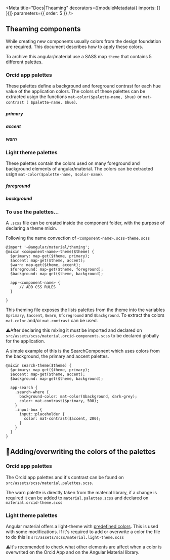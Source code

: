 
<Meta
  title="Docs|Theaming"
  decorators={[moduleMetadata({ imports: [] })]}
  parameters={{ order: 5 }}
/>

## Theaming components

While creating new components usually colors from the design foundation are required. This document describes how to apply these colors.

To archive this angular/material use a SASS map `theme` that contains 5 different palettes.

### Orcid app palettes

These palettes define a background and foreground contrast for each hue value of the application colors.
The colors of these palettes can be extracted usign the functions `mat-color($palette-name, $hue)` or `mat-contrast ( $palette-name, $hue)`.

##### primary

<Story id="foundation-palette--primary" height="110px" />

##### accent

<Story id="foundation-palette--accent" height="110px" />

##### warn

<Story id="foundation-palette--warn" height="110px" />

### Light theme palettes

These palettes contain the colors used on many foreground and background elements of angular/material.
The colors can be extracted usign `mat-color($palette-name, $color-name)`.

##### foreground

<Story id="foundation-palette--foreground" height="140px" />

##### background

<Story id="foundation-palette--background" height="200px" />

### To use the palettes...

A `.scss` file can be created inside the component folder, with the purpose of declaring a theme mixin.

Following the name convection of `<component-name>.scss-theme.scss`

```
@import '~@angular/material/theming';
@mixin <component-name>-theme($theme) {
  $primary: map-get($theme, primary);
  $accent: map-get($theme, accent);
  $warn: map-get($theme, accent);
  $foreground: map-get($theme, foreground);
  $background: map-get($theme, background);

  app-<component-name> {
      // ADD CSS RULES
  }

}
```

This theming file exposes the lists palettes from the theme into the variables `$primary`, `$accent`, `$warn`, `$foreground` and `$background`.
To extract the colors `mat-color` and/or `mat-contrast` can be used.

⚠️After declaring this mixing it must be imported and declared on `src/assets/scss/material.orcid-components.scss` to be declared globally for the application.

A simple example of this is the SearchComponent which uses colors from the background, the primary and accent palettes.

```
@mixin search-theme($theme) {
  $primary: map-get($theme, primary);
  $accent: map-get($theme, accent);
  $background: map-get($theme, background);

  app-search {
    .search-where {
      background-color: mat-color($background, dark-grey);
      color: mat-contrast($primary, 500);
    }
    .input-box {
      input::placeholder {
        color: mat-contrast($accent, 200);
      }
    }
  }
}
```

## 🔧Adding/overwriting the colors of the palettes

### Orcid app palettes

The Orcid app palettes and it's contrast can be found on `src/assets/scss/material.palettes.scss`.

The warn palette is directly taken from the material library, if a change is required it can be added to `material.palettes.scss` and declared on `material.orcid-theme.scss`

### Light theme palettes

Angular material offers a light-theme with [predefined colors](https://github.com/angular/components/blob/8.1.4/src/material/core/theming/_palette.scss#L674-L745). This is used with some modifications.
If it's required to add or overwrite a color the file to do this is `src/assets/scss/material.light-theme.scss`

⚠️It's recomended to check what other elements are affect when a color is overwrited on the Orcid App and on the Angular Material library.
